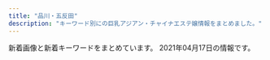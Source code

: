```yaml
---
title: "品川・五反田"
description: "キーワード別にの巨乳アジアン・チャイナエステ嬢情報をまとめました。"
---
```


新着画像と新着キーワードをまとめています。
2021年04月17日の情報です。

<DmmAffiliateIns />
<KeywordTable
  shops={
    [
    {
        "keywords": {
            "E": 5,
            "D": 5,
            "84": 5,
            "G": 1,
            "87": 2,
            "C": 3,
            "90": 2,
            "88": 3,
            "86": 2
        },
        "url": "http://www.relax-fuyou.info/",
        "name": "\u8299\u84c9\uff5e\u30d5\u30e8\u30a6\uff5e",
        "img_links": [
            "http://www.relax-fuyou.info/img/st160.jpg",
            "http://www.relax-fuyou.info/i/img/r1.jpg",
            "http://www.relax-fuyou.info/i/img/st110.jpg",
            "http://www.relax-fuyou.info/img/st110.jpg",
            "http://www.relax-fuyou.info/img/st141.jpg",
            "http://www.relax-fuyou.info/img/sta20.jpg",
            "http://www.relax-fuyou.info/img/sta1.jpg",
            "http://www.relax-fuyou.info/i/img/st181.jpg",
            "http://www.relax-fuyou.info/i/img/st160.jpg",
            "http://www.relax-fuyou.info/img/st150.jpg",
            "http://www.relax-fuyou.info/img/st5.jpg",
            "http://www.relax-fuyou.info/i/img/st191.jpg",
            "http://www.relax-fuyou.info/i/img/st9.jpg",
            "http://www.relax-fuyou.info/i/img/st8.jpg",
            "http://www.relax-fuyou.info/img/sta17.jpg",
            "http://www.relax-fuyou.info/img/st17.jpg",
            "http://www.relax-fuyou.info/i/img/st140.jpg",
            "http://www.relax-fuyou.info/img/sta19.jpg",
            "http://www.relax-fuyou.info/img/top.jpg",
            "http://www.relax-fuyou.info/i/img/sta20.jpg",
            "http://www.relax-fuyou.info/img/st191.jpg",
            "http://www.relax-fuyou.info/img/st161.jpg",
            "http://www.relax-fuyou.info/img/sta16.jpg",
            "http://www.relax-fuyou.info/img/sta5.jpg",
            "http://www.relax-fuyou.info/img/st7.jpg",
            "http://www.relax-fuyou.info/i/img/r3.jpg",
            "http://www.relax-fuyou.info/i/img/top.jpg",
            "http://www.relax-fuyou.info/img/st1.jpg",
            "http://www.relax-fuyou.info/img/st201.jpg",
            "http://www.relax-fuyou.info/img/sta15.jpg",
            "http://www.relax-fuyou.info/img/st41.jpg",
            "http://www.relax-fuyou.info/img/r9.jpg",
            "http://www.relax-fuyou.info/img/st72.jpg",
            "http://www.relax-fuyou.info/img/st11.jpg",
            "http://www.relax-fuyou.info/img/st181.jpg",
            "http://www.relax-fuyou.info/img/st10.jpg",
            "http://www.relax-fuyou.info/img/sta18.jpg",
            "http://www.relax-fuyou.info/img/st71.jpg",
            "http://www.relax-fuyou.info/i/img/st11.jpg",
            "http://www.relax-fuyou.info/img/st8.jpg",
            "http://www.relax-fuyou.info/i/img/st17.jpg",
            "http://www.relax-fuyou.info/img/st171.jpg",
            "http://www.relax-fuyou.info/i/img/r2.jpg",
            "http://www.relax-fuyou.info/i/img/st201.jpg",
            "http://www.relax-fuyou.info/i/img/st10.jpg",
            "http://www.relax-fuyou.info/i/img/st42.jpg",
            "http://www.relax-fuyou.info/i/img/st5.jpg",
            "http://www.relax-fuyou.info/img/sta8.jpg",
            "http://www.relax-fuyou.info/img/st140.jpg",
            "http://www.relax-fuyou.info/img/st42.jpg"
        ],
        "station": "JR\u4e94\u53cd\u7530\u99c5\u6771\u53e3"
    },
    {
        "station": "JR\u4e94\u53cd\u7530\u99c5\u897f\u53e3",
        "keywords": {},
        "img_links": [
            "http://www.relax-cs.com/ncss/staff01.jpg",
            "http://www.relax-cs.com/ncss/staff02.jpg",
            "http://www.relax-cs.com/ncss/nav/nav-005.jpg",
            "http://www.relax-cs.com/ncss/nav/nav-001.jpg",
            "http://www.relax-cs.com/ncss/nav/nav-002.jpg",
            "http://www.relax-cs.com/ncss/tel.png",
            "http://www.relax-cs.com/ncss/nav/nav-006.jpg",
            "http://www.relax-cs.com/ncss/nav/nav-004.jpg",
            "http://www.relax-cs.com/ncss/top001.jpg",
            "http://www.relax-cs.com/ncss/nav/nav-003.jpg",
            "http://www.relax-cs.com/ncss/top02-left.jpg",
            "http://www.relax-cs.com/ncss/top03.jpg",
            "http://www.relax-cs.com/ncss/staff0401.jpg"
        ],
        "name": "\u30ea\u30e9\u30af\u30bc\u30fc\u30b7\u30e7\u30f3\u862d",
        "url": "http://www.relax-cs.com/"
    },
    {
        "keywords": {
            "85": 2,
            "86": 2,
            "E": 8,
            "87": 4,
            "88": 2
        },
        "station": "JR\u4e94\u53cd\u7530\u99c5\u897f\u53e3",
        "url": "http://es-mirei.com/",
        "img_links": [
            "http://es-mirei.com/images/store/01.jpg",
            "http://es-mirei.com/staffPhoto/b20170908125528.jpg",
            "http://es-mirei.com/staffPhoto/b20170911152129.jpg",
            "http://es-mirei.com/staffPhoto/b20180613122502.jpg",
            "http://es-mirei.com/images/store/04.jpg",
            "http://es-mirei.com/staffPhoto/b20170728165536.jpg",
            "http://es-mirei.com/images/s3Slider1Images/01.jpg",
            "http://es-mirei.com/staffPhoto/s20170908125528.jpg",
            "http://es-mirei.com/staffPhoto/s20180613122502.jpg",
            "http://es-mirei.com/staffPhoto/b20180209180323.jpg",
            "http://es-mirei.com/staffPhoto/s20170911152114.jpg",
            "http://es-mirei.com/images/s3Slider1Images/03.jpg",
            "http://es-mirei.com/staffPhoto/s20170728165536.jpg",
            "http://es-mirei.com/images/s3Slider1Images/02.jpg",
            "http://es-mirei.com/staffPhoto/b20170728165256.jpg",
            "http://es-mirei.com/staffPhoto/s20170728165256.jpg",
            "http://es-mirei.com/staffPhoto/s20180209180323.jpg",
            "http://es-mirei.com/images/store/05.jpg",
            "http://es-mirei.com/images/store/06.jpg",
            "http://es-mirei.com/staffPhoto/b20170728165302.jpg",
            "http://es-mirei.com/images/returnStaffBtn.png",
            "http://es-mirei.com/staffPhoto/s20170728165302.jpg",
            "http://es-mirei.com/images/store/03.jpg",
            "http://es-mirei.com/staffPhoto/b20170911152114.jpg",
            "http://es-mirei.com/staffPhoto/s20170911152129.jpg",
            "http://es-mirei.com/images/noImg.jpg",
            "http://es-mirei.com/images/store/02.jpg"
        ],
        "name": "\u7f8e\u4f36"
    },
    {
        "img_links": [
            "http://www.es-yuduki.com/css/kanban.jpg",
            "http://www.es-yuduki.com/css/nav/nav-0003.jpg",
            "http://www.es-yuduki.com/css/nav/change-001.jpg",
            "http://www.es-yuduki.com/css/main-top05.png",
            "http://www.es-yuduki.com/css/nav/change-006.jpg",
            "http://www.es-yuduki.com/css/staff01.jpg",
            "http://www.es-yuduki.com/css/progress01.jpg",
            "http://www.es-yuduki.com/css/progress02.jpg",
            "http://www.es-yuduki.com/css/staff03.jpg",
            "http://www.es-yuduki.com/css/staff00.jpg",
            "http://www.es-yuduki.com/css/progress08.jpg",
            "http://www.es-yuduki.com/css/nav/change-002.jpg",
            "http://www.es-yuduki.com/css/nav/nav-004.jpg",
            "http://www.es-yuduki.com/css/progress03.jpg",
            "http://www.es-yuduki.com/css/nav/nav-001.jpg",
            "http://www.es-yuduki.com/css/progress07.jpg",
            "http://www.es-yuduki.com/css/staff01-b.jpg",
            "http://www.es-yuduki.com/css/nav/nav-007.jpg",
            "http://www.es-yuduki.com/css/staff02.jpg",
            "http://www.es-yuduki.com/css/staff03-b.jpg",
            "http://www.es-yuduki.com/css/nav/change-005.jpg",
            "http://www.es-yuduki.com/css/nav/change-007.jpg",
            "http://www.es-yuduki.com/css/nav/nav-002.jpg",
            "http://www.es-yuduki.com/css/nav/change-0003.jpg",
            "http://www.es-yuduki.com/css/nav/nav-005.jpg",
            "http://www.es-yuduki.com/css/head.jpg",
            "http://www.es-yuduki.com/css/staff02-b.jpg",
            "http://www.es-yuduki.com/css/coupon003.jpg",
            "http://www.es-yuduki.com/css/progress06.jpg",
            "http://www.es-yuduki.com/css/progress05.jpg",
            "http://www.es-yuduki.com/css/progress04.jpg",
            "http://www.es-yuduki.com/css/nav/change-004.jpg",
            "http://www.es-yuduki.com/css/nav/nav-006.jpg"
        ],
        "name": "\u30de\u30c3\u30b5\u30fc\u30b8\u306e\u5915\u6708",
        "station": "JR\u4e94\u53cd\u7530\u99c5\u897f\u53e3",
        "url": "http://www.es-yuduki.com/",
        "keywords": {
            "C": 13
        }
    },
    {
        "keywords": {},
        "url": "http://f-aroma.info/",
        "img_links": [],
        "name": "\u30d5\u30ed\u30fc\u30e9",
        "station": "JR\u54c1\u5ddd\u99c5\u9ad8\u8f2a\u53e3"
    },
    {
        "keywords": {},
        "url": "http://lacure.link/",
        "station": "\u6238\u8d8a\u9280\u5ea7\u99c5",
        "img_links": [
            "http://lacure.link/images/r2.jpg",
            "http://lacure.link/images/s_staff.png",
            "http://lacure.link/images/g5.jpg",
            "http://lacure.link/images/r5.jpg",
            "http://lacure.link/images/asali.jpg",
            "http://lacure.link/images/r4.jpg",
            "http://lacure.link/images/s1.jpg",
            "http://lacure.link/images/r1.jpg",
            "http://lacure.link/images/g2.jpg",
            "http://lacure.link/images/r3.jpg",
            "http://lacure.link/images/g1.jpg",
            "http://lacure.link/images/zi.png",
            "http://lacure.link/images/g6.jpg",
            "http://lacure.link/images/g0.jpg",
            "http://lacure.link/images/left3.png",
            "http://lacure.link/images/g3.jpg",
            "http://lacure.link/images/kiki.jpg",
            "http://lacure.link/images/news.png",
            "http://lacure.link/images/sayuri.jpg",
            "http://lacure.link/images/gb01.png",
            "http://lacure.link/images/r6.jpg",
            "http://lacure.link/images/yuki.jpg",
            "http://lacure.link/images/kol.jpg",
            "http://lacure.link/images/face.png",
            "http://lacure.link/images/top2.jpg"
        ],
        "name": "\u30e9\u30ad\u30e5\u30a2"
    },
    {
        "name": "\u82b1\u8863",
        "keywords": {},
        "url": "http://hanagoromo.work/",
        "img_links": [
            "http://hanagoromo.work/nana.jpg",
            "http://hanagoromo.work/ai3.jpg",
            "http://hanagoromo.work/s1.png",
            "http://hanagoromo.work/eri.jpg",
            "http://hanagoromo.work/hitomi2.jpg",
            "http://hanagoromo.work/yumi1.jpg",
            "http://hanagoromo.work/main_top.jpg",
            "http://hanagoromo.work/head.jpg",
            "http://hanagoromo.work/tina2.jpg",
            "http://hanagoromo.work/3.jpg",
            "http://hanagoromo.work/b3.jpg",
            "http://hanagoromo.work/yuki.jpg",
            "http://hanagoromo.work/rina1.jpeg",
            "http://hanagoromo.work/interior1.jpg",
            "http://hanagoromo.work/2.jpg",
            "http://hanagoromo.work/tina.jpg",
            "http://hanagoromo.work/sayaka.jpg",
            "http://hanagoromo.work/interior_t.jpg",
            "http://hanagoromo.work/yumi.jpg",
            "http://hanagoromo.work/yuna1.jpg",
            "http://hanagoromo.work/b1.jpg",
            "http://hanagoromo.work/mio.jpg",
            "http://hanagoromo.work/hitomi.jpg",
            "http://hanagoromo.work/yuyu.jpg",
            "http://hanagoromo.work/rie1.jpg",
            "http://hanagoromo.work/rina2.jpeg",
            "http://hanagoromo.work/112.jpg",
            "http://hanagoromo.work/miyuki1.jpg",
            "http://hanagoromo.work/nana2.jpg",
            "http://hanagoromo.work/ta.png",
            "http://hanagoromo.work/sys.jpg",
            "http://hanagoromo.work/mio2.jpg",
            "http://hanagoromo.work/ai2.jpg",
            "http://hanagoromo.work/int2.jpg",
            "http://hanagoromo.work/mio1.jpg",
            "http://hanagoromo.work/6.jpg",
            "http://hanagoromo.work/yuna2.jpg",
            "http://hanagoromo.work/miyuki.jpg",
            "http://hanagoromo.work/nana1.jpg",
            "http://hanagoromo.work/b2.jpg",
            "http://hanagoromo.work/mens-esthe1.png",
            "http://hanagoromo.work/hitomi1.jpg",
            "http://hanagoromo.work/miko.jpg",
            "http://hanagoromo.work/1.jpg",
            "http://hanagoromo.work/staff_t.jpg",
            "http://hanagoromo.work/4.jpg"
        ],
        "station": "JR\u4e94\u53cd\u7530\u99c5"
    },
    {
        "url": "http://gotanda.pepper.jp/",
        "station": "JR\u4e94\u53cd\u7530\u99c5\u897f\u53e3",
        "img_links": [
            "http://gotanda.pepper.jp/m02272.jpg",
            "http://gotanda.pepper.jp/20151109231038834554.jpg",
            "http://gotanda.pepper.jp/1-01.png",
            "http://gotanda.pepper.jp/m049.png",
            "http://gotanda.pepper.jp/m173.jpg",
            "http://gotanda.pepper.jp/m048.png",
            "http://gotanda.pepper.jp/gotanda001.jpg"
        ],
        "name": "\u4e94\u53cd\u7530\u30e1\u30c7\u30a3\u30ab\u30eb\u30a8\u30f3",
        "keywords": {}
    },
    {
        "station": "JR\u4e94\u53cd\u7530\u99c5\u897f\u53e3",
        "keywords": {},
        "url": "https://tsukiwa.info/",
        "img_links": [
            "https://tsukiwa.info/img/staff/909C372F-1613-4B7E-89C8-1A527D79FCC6.jpeg",
            "https://tsukiwa.info/img/staff/aya2101.jpg",
            "https://tsukiwa.info/img/event/20210128.png",
            "https://tsukiwa.info/img/staff/75307587-4A46-4F15-A25F-82452D8FC90A.jpeg",
            "https://tsukiwa.info/img/staff/koko3.jpg",
            "https://tsukiwa.info/img/staff/25D27B66-E3AF-40C0-8FCC-46E9F266B409.jpeg",
            "https://tsukiwa.info/img/staff_top/20201219_2.jpg",
            "https://tsukiwa.info/img/staff/yuna01.jpg",
            "https://tsukiwa.info/img/bar_profile.png",
            "https://tsukiwa.info/img/staff/sara243.jpg",
            "https://tsukiwa.info/img/staff/mimi20202.jpg",
            "https://tsukiwa.info/img/staff_top/20201219_1.jpg",
            "https://tsukiwa.info/img/staff/yuri001.jpg",
            "https://tsukiwa.info/img/bar_gallery.png",
            "https://tsukiwa.info/img/staff/sara244.jpg",
            "https://tsukiwa.info/img/akusesu-top0.jpg",
            "https://tsukiwa.info/img/staff/ruru1.jpg",
            "https://tsukiwa.info/img/staff/mimi01.jpg",
            "https://tsukiwa.info/img/event/camp03.jpg",
            "https://tsukiwa.info/img/staff/sara242.jpg",
            "https://tsukiwa.info/img/staff/A8BAF789-BD2B-4E7F-AB8A-224A2961B605.jpeg",
            "https://tsukiwa.info/img/staff/DB16BCF2-AF7E-404D-9FB5-9A45BE961351.jpeg",
            "https://tsukiwa.info/img/bar_staff.png",
            "https://tsukiwa.info/img/staff/no_image.jpg",
            "https://tsukiwa.info/img/pickupGirl.png",
            "https://tsukiwa.info/img/staff/222BADE2-61AA-4B66-91BD-3D9941250C4D.jpeg",
            "https://www.a-side.com/ad/koko/include/banner/koko_200x40.png",
            "https://tsukiwa.info/img/staff/rumi02.jpg",
            "https://tsukiwa.info/img/top_map.jpg",
            "https://tsukiwa.info/img/news1.png",
            "https://tsukiwa.info/img/staff/sara241.jpg",
            "https://tsukiwa.info/img/staff/rumi04.jpg",
            "https://tsukiwa.info/img/news3.png"
        ],
        "name": "\u6708\u306e\u548c"
    },
    {
        "url": "http://hi-msg.com/tonpoh/",
        "img_links": [
            "http://hi-msg.com/tonpoh/images/s9.png",
            "http://hi-msg.com/tonpoh/images/no.png",
            "http://hi-msg.com/tonpoh/images/p-14-1.jpg",
            "http://hi-msg.com/tonpoh/images/tit-staff.png",
            "http://hi-msg.com/tonpoh/images/p-9.jpg",
            "http://hi-msg.com/tonpoh/images/p-0.jpg",
            "http://hi-msg.com/tonpoh/images/p-13.jpg",
            "http://hi-msg.com/tonpoh/images/s4.jpg",
            "http://hi-msg.com/tonpoh/images/p-14.jpg",
            "http://hi-msg.com/tonpoh/images/p-7-1.jpg",
            "http://hi-msg.com/tonpoh/images/p-7.jpg",
            "http://hi-msg.com/tonpoh/images/p-1.jpg",
            "http://hi-msg.com/tonpoh/images/p-11.jpg",
            "http://hi-msg.com/tonpoh/images/p-6-1.jpg",
            "http://hi-msg.com/tonpoh/images/s8.png",
            "http://hi-msg.com/tonpoh/images/p-11-1.jpg",
            "http://hi-msg.com/tonpoh/images/botton.png",
            "http://hi-msg.com/tonpoh/images/p-13-1.jpg",
            "http://hi-msg.com/tonpoh/images/p-10-1.jpg",
            "http://hi-msg.com/tonpoh/images/p-2.jpg",
            "http://hi-msg.com/tonpoh/images/fla.png",
            "http://hi-msg.com/tonpoh/images/p-8-1.jpg",
            "http://hi-msg.com/tonpoh/images/ll.png",
            "http://hi-msg.com/tonpoh/images/p-5.jpg",
            "http://hi-msg.com/tonpoh/images/p-12-1.jpg",
            "http://hi-msg.com/tonpoh/images/tit-sys.png",
            "http://hi-msg.com/tonpoh/images/p-8.jpg",
            "http://hi-msg.com/tonpoh/images/p-10.jpg",
            "http://hi-msg.com/tonpoh/images/p-6.jpg",
            "http://hi-msg.com/tonpoh/images/s6.png",
            "http://hi-msg.com/tonpoh/images/line.png",
            "http://hi-msg.com/tonpoh/images/l.png",
            "http://hi-msg.com/tonpoh/images/s1.png",
            "http://hi-msg.com/tonpoh/images/fla-1.png",
            "http://hi-msg.com/tonpoh/images/p-9-1.jpg",
            "http://hi-msg.com/tonpoh/images/p-4.jpg",
            "http://hi-msg.com/tonpoh/images/s5.png",
            "http://hi-msg.com/tonpoh/images/fla-3.png",
            "http://hi-msg.com/tonpoh/images/p-12.jpg"
        ],
        "keywords": {},
        "station": "JR\u4e94\u53cd\u7530\u99c5\u897f\u53e3",
        "name": "\u30c8\u30f3\u30dd\u30fc"
    },
    {
        "img_links": [
            "http://www.kenkou-house.info/img/s1.jpg",
            "http://www.kenkou-house.info/img/s4.jpg",
            "http://www.kenkou-house.info/img/m1.png",
            "http://www.kenkou-house.info/img/s13.jpg",
            "http://www.kenkou-house.info/img/s33.jpg",
            "http://www.kenkou-house.info/img/s91.jpg",
            "http://www.kenkou-house.info/img/s7.jpg",
            "http://www.kenkou-house.info/img/play.png",
            "http://www.kenkou-house.info/img/s17.jpg",
            "http://www.kenkou-house.info/img/m2.png",
            "http://www.kenkou-house.info/img/door.png",
            "http://www.kenkou-house.info/img/m8.png",
            "http://www.kenkou-house.info/img/s16.jpg",
            "http://www.kenkou-house.info/img/body-.png",
            "http://www.kenkou-house.info/img/m7.png",
            "http://www.kenkou-house.info/img/s11.jpg",
            "http://www.kenkou-house.info/img/s61.jpg",
            "http://www.kenkou-house.info/img/Himawari_160_45.png",
            "http://www.kenkou-house.info/img/m4.png",
            "http://www.kenkou-house.info/img/bottmo-left.png",
            "http://www.kenkou-house.info/img/Himawari_468_60.png",
            "http://www.kenkou-house.info/img/m5.png",
            "http://www.kenkou-house.info/img/s20.jpg",
            "http://www.kenkou-house.info/img/m3.png",
            "http://www.kenkou-house.info/img/s14.jpg",
            "http://www.kenkou-house.info/img/bottmo-ritght.png",
            "http://www.kenkou-house.info/img/head.png",
            "http://www.kenkou-house.info/img/s22.jpg",
            "http://www.kenkou-house.info/img/Himawari_88_31.png",
            "http://www.kenkou-house.info/img/s12.jpg",
            "http://www.kenkou-house.info/img/m6.png",
            "http://www.kenkou-house.info/img/s.png",
            "http://www.kenkou-house.info/img/Himawari_200_40.png",
            "http://www.kenkou-house.info/img/s15.jpg",
            "http://www.kenkou-house.info/img/s21.jpg"
        ],
        "station": "JR\u4e94\u53cd\u7530\u99c5\u6771\u53e3",
        "url": "http://www.kenkou-house.info/",
        "name": "\u3072\u307e\u308f\u308a",
        "keywords": {
            "C": 8
        }
    },
    {
        "station": "JR\u4e94\u53cd\u7530\u99c5\u897f\u53e3",
        "keywords": {},
        "url": "http://p-fly.work/",
        "img_links": [
            "http://p-fly.work/images/mobile.jpg",
            "http://p-fly.work/images/1.jpg",
            "http://p-fly.work/images/line.png",
            "http://p-fly.work/images/sys2.jpg",
            "http://p-fly.work/staff/sara.jpg",
            "http://p-fly.work/images/int1.jpg",
            "http://p-fly.work/img/yuki1.jpg",
            "http://p-fly.work/images/ac1.jpg",
            "http://p-fly.work/img/sara1.jpg",
            "http://p-fly.work/img/koko1.jpg",
            "http://p-fly.work/images/b1.jpg",
            "http://p-fly.work/staff/yuki.jpg",
            "http://p-fly.work/images/int2.png",
            "http://p-fly.work/images/news.jpg",
            "http://p-fly.work/images/sys3.jpg",
            "http://p-fly.work/img/yuyu1.jpg",
            "http://p-fly.work/images/7.jpg",
            "http://p-fly.work/images/interior_t.png",
            "http://p-fly.work/images/b3.jpg",
            "http://p-fly.work/images/b2.jpg",
            "http://p-fly.work/images/13.jpg",
            "http://p-fly.work/staff/mai.jpg",
            "http://p-fly.work/images/head.png",
            "http://p-fly.work/staff/yuyu.jpg",
            "http://p-fly.work/images/sys1.jpg",
            "http://p-fly.work/images/12.jpg",
            "http://p-fly.work/images/staff_t.png",
            "http://p-fly.work/images/tr.jpg",
            "http://p-fly.work/images/10.jpg",
            "http://p-fly.work/images/sys4.png",
            "http://p-fly.work/img/mai1.jpg",
            "http://p-fly.work/staff/koko.jpg"
        ],
        "name": "\u7d2b\u306e\u8776"
    },
    {
        "keywords": {},
        "station": "JR\u4e94\u53cd\u7530\u99c5\u897f\u53e3",
        "name": "\u7652\u3057\u30cf\u30a6\u30b9",
        "url": "https://i-house.aoaoeo.com/",
        "img_links": []
    },
    {
        "keywords": {
            "C": 15
        },
        "name": "\u5eb7\u7984",
        "station": "JR\u54c1\u5ddd\u99c5\u9ad8\u8f2a\u53e3",
        "img_links": [
            "http://www.kouroku-este.com/img/staff/fff/s-fff1.jpg",
            "http://www.kouroku-este.com/img/top/listmark1.png",
            "http://www.kouroku-este.com/img/system/service02.jpg",
            "http://www.kouroku-este.com/img/staff/eee/s-eee1.jpg",
            "http://www.kouroku-este.com/img/staff/bbb/bbb1.jpg",
            "http://www.kouroku-este.com/img/menu/info_r.jpg",
            "http://www.kouroku-este.com/img/staff/ccc/ccc2.jpg",
            "http://www.kouroku-este.com/img/staff/ggg/ggg1.jpg",
            "http://www.kouroku-este.com/img/staff/ccc/ccc1.jpg",
            "http://www.kouroku-este.com/img/staff/aaa/aaa2.jpg",
            "http://www.kouroku-este.com/img/staff/aaa/aaa1.jpg",
            "http://www.kouroku-este.com/img/staff/eee/s-eee2.jpg",
            "http://www.kouroku-este.com/img/staff/fff/s-fff2.jpg",
            "http://www.kouroku-este.com/img/system/service01.jpg"
        ],
        "url": "http://www.kouroku-este.com/"
    }
]
}
/>
<DmmAffiliateScript />
